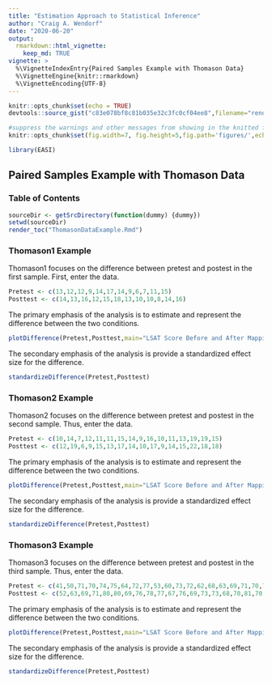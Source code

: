 ```yaml
---
title: "Estimation Approach to Statistical Inference"
author: "Craig A. Wendorf"
date: "2020-06-20"
output: 
  rmarkdown::html_vignette:
    keep_md: TRUE
vignette: >
  %\VignetteIndexEntry{Paired Samples Example with Thomason Data}
  %\VignetteEngine{knitr::rmarkdown}
  %\VignetteEncoding{UTF-8}
---
```


```r
knitr::opts_chunk$set(echo = TRUE)
devtools::source_gist("c83e078bf8c81b035e32c3fc0cf04ee8",filename="render_toc.R")
```

```r
#suppress the warnings and other messages from showing in the knitted file.
knitr::opts_chunk$set(fig.width=7, fig.height=5,fig.path='figures/',echo=TRUE,warning=FALSE,message=FALSE)
```

```r
library(EASI)
```

## Paired Samples Example with Thomason Data

### Table of Contents

```r
sourceDir <- getSrcDirectory(function(dummy) {dummy})
setwd(sourceDir)
render_toc("ThomasonDataExample.Rmd")
```

### Thomason1 Example

Thomason1 focuses on the difference between pretest and postest in the first sample. First, enter the data.

```r
Pretest <- c(13,12,12,9,14,17,14,9,6,7,11,15)
Posttest <- c(14,13,16,12,15,18,13,10,10,8,14,16)
```

The primary emphasis of the analysis is to estimate and represent the difference between the two conditions.

```r
plotDifference(Pretest,Posttest,main="LSAT Score Before and After Mapping",ylab="LSAT Score")
```

The secondary emphasis of the analysis is provide a standardized effect size for the difference.

```r
standardizeDifference(Pretest,Posttest)
```

### Thomason2 Example

Thomason2 focuses on the difference between pretest and postest in the second sample. Thus, enter the data.

```r
Pretest <- c(10,14,7,12,11,11,15,14,9,16,10,11,13,19,19,15)
Posttest <- c(12,19,6,9,15,13,17,14,10,17,9,14,15,22,18,18)
```

The primary emphasis of the analysis is to estimate and represent the difference between the two conditions.

```r
plotDifference(Pretest,Posttest,main="LSAT Score Before and After Mapping",ylab="LSAT Score")
```

The secondary emphasis of the analysis is provide a standardized effect size for the difference.

```r
standardizeDifference(Pretest,Posttest)
```

### Thomason3 Example

Thomason3 focuses on the difference between pretest and postest in the third sample. Thus, enter the data.

```r
Pretest <- c(41,50,71,70,74,75,64,72,77,53,60,73,72,62,68,63,69,71,70,70,75,71,76,64,70,65,75,66,70,70,64,72,63,68,64,61,63,76,71)
Posttest <- c(52,63,69,71,80,80,69,76,78,77,67,76,69,73,73,68,70,81,70,76,77,75,69,77,70,76,65,64,72,71,63,78,71,77,67,66,73,75,75)
```

The primary emphasis of the analysis is to estimate and represent the difference between the two conditions.

```r
plotDifference(Pretest,Posttest,main="LSAT Score Before and After Mapping",ylab="LSAT Score")
```

The secondary emphasis of the analysis is provide a standardized effect size for the difference.

```r
standardizeDifference(Pretest,Posttest)
```
